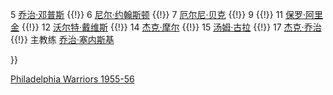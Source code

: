 {{Navbox
|name = 费城勇士1955–56赛季NBA总冠军
|titlestyle = background:#CF1A5F; color:#FFFFFF; border:2px solid #331E79;
|title = [[金州勇士|<span style="color:white;">費城勇士</span>]] 1955–56赛季NBA总冠军
|listclass = hlist
|list1 = <div>
4 [[拉里·亨内西]] {{!}}
5 [[乔治·邓普斯]] {{!}}
6 [[尼尔·约翰斯顿]] {{!}}
7 [[厄尔尼·贝克]] {{!}}
9 {{tsl|en|Joe Graboski|Joe Graboski}} {{!}}
11 [[保罗·阿里金]] {{!}}
12 [[沃尔特·戴维斯 (1931年)|沃尔特·戴维斯]] {{!}}
14 [[杰克·摩尔]] {{!}}
15 [[汤姆·古拉]] {{!}}
17 [[杰克·乔治]] {{!}}
主教练 [[乔治·塞内斯基]]
</div>
}}<noinclude>
[[Category:NBA总冠军导航模板|Philadelphia Warriors 1955-56]]
</noinclude>